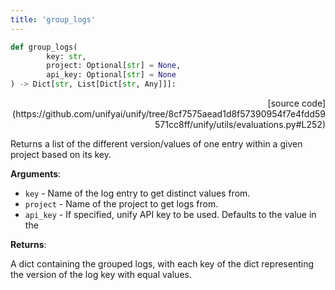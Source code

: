 ```yaml
---
title: 'group_logs'
---
```


```python
def group_logs(
        key: str,
        project: Optional[str] = None,
        api_key: Optional[str] = None
) -> Dict[str, List[Dict[str, Any]]]:
```

<p align="right">[source code](https://github.com/unifyai/unify/tree/8cf7575aead1d8f57390954f7e4fdd59571cc8ff/unify/utils/evaluations.py#L252)</p>

Returns a list of the different version/values of one entry within a given project
based on its key.

**Arguments**:

- `key` - Name of the log entry to get distinct values from.
- `project` - Name of the project to get logs from.
- `api_key` - If specified, unify API key to be used. Defaults to the value in the



**Returns**:

A dict containing the grouped logs, with each key of the dict representing the
version of the log key with equal values.